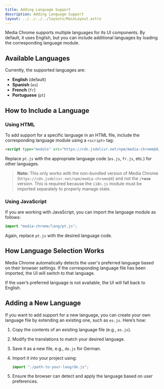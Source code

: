 ```yaml
---
title: Adding Language Support
description: Adding Language Support
layout: ../../../../layouts/MainLayout.astro
---
```


Media Chrome supports multiple languages for its UI components. By default, it uses English, but you can include additional languages by loading the corresponding language module.
## Available Languages
Currently, the supported languages are:

- **English** (default)
- **Spanish** (`es`)
- **French** (`fr`)
- **Portuguese** (`pt`)

## How to Include a Language

### Using HTML
To add support for a specific language in an HTML file, include the corresponding language module using a `<script>` tag:

```html
<script type="module" src="https://cdn.jsdelivr.net/npm/media-chrome@4/dist/lang/pt.js"></script>
```

Replace `pt.js` with the appropriate language code (`es.js`, `fr.js`, etc.) for other languages.

> **Note:** This only works with the non-bundled version of Media Chrome (`https://cdn.jsdelivr.net/npm/media-chrome@4`) and not the **`/+esm`** version. This is required because the `i18n.js` module must be imported separately to properly manage state.

### Using JavaScript
If you are working with JavaScript, you can import the language module as follows:

```js
import "media-chrome/lang/pt.js";
```

Again, replace `pt.js` with the desired language code.

## How Language Selection Works
Media Chrome automatically detects the user's preferred language based on their browser settings. If the corresponding language file has been imported, the UI will switch to that language.

If the user’s preferred language is not available, the UI will fall back to English.


## Adding a New Language
If you want to add support for a new language, you can create your own language file by extending an existing one, such as `es.js`. Here’s how:

1. Copy the contents of an existing language file (e.g., `es.js`).
2. Modify the translations to match your desired language.
3. Save it as a new file, e.g., `de.js` for German.
4. Import it into your project using:

   ```js
   import "./path-to-your-lang/de.js";
   ```

5. Ensure the browser can detect and apply the language based on user preferences.

